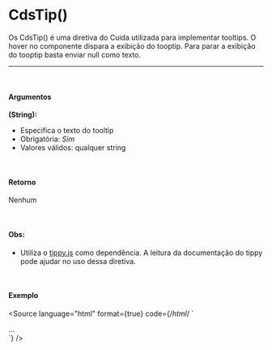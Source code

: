 
<Meta of={CdsTipStories} />

# CdsTip()

Os CdsTip() é uma diretiva do Cuida utilizada para implementar tooltips. O hover no componente dispara a exibição do tooptip. Para parar a exibição do tooptip basta enviar null como texto.

<hr />

<br />

#### Argumentos

**(String):**

* Especifica o texto do tooltip
* Obrigatória: *Sim*
* Valores válidos: qualquer string

<br />

#### Retorno

Nenhum

<br />

#### Obs:

* Utiliza o [tippy.js](https://tippyjs.bootcss.com/) como dependência. A leitura da documentação do tippy pode ajudar no uso dessa diretiva.

<br />

#### Exemplo

<Story of={CdsTipStories.CdsTip} />

<Source
  language="html"
  format={true}
  code={/*html*/ `
<div
		v-cdstip="text"
	>
		...
</div>
  `}
/>
